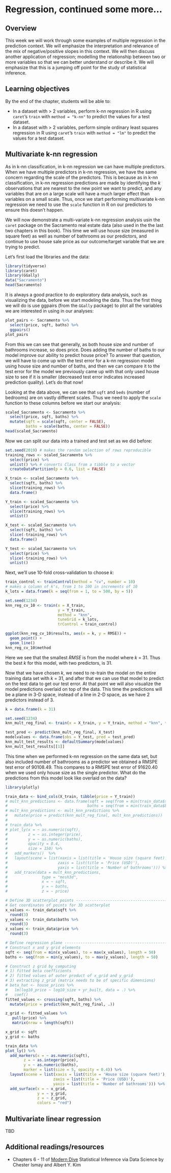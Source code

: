 # Regression, continued some more... {#regression3}

## Overview 
This week we will work through some examples of multiple regression in the prediction context. We will emphasize the interpretation and relevance of the mix of negative/positive slopes in this context. We will then discuss another application of regression; modelling the relationship between two or more variables so that we can better understand or describe it. We will emphasize that this is a jumping off point for the study of statistical inference.

## Learning objectives 
By the end of the chapter, students will be able to:

* In a dataset with > 2 variables, perform k-nn regression in R using `caret`'s `train` with `method = "k-nn"` to predict the values for a test dataset.
* In a dataset with > 2 variables, perform simple ordinary least squares regression in R using `caret`'s `train` with `method = "lm"` to predict the values for a test dataset.


## Multivariate k-nn regression

As in k-nn classification, in k-nn regression we can have multiple predictors. When we have multiple predictors in k-nn regression, we have the same concern regarding the scale of the predictors. This is because as in k-nn classification, in k-nn regression predictions are made by identifying the $k$ observations that are nearest to the new point we want to predict, and any variables that are on a large scale will have a much larger effect than variables on a small scale. Thus, once we start performing multivariate k-nn regression we need to use the `scale` function in R on our predictors to ensure this doesn't happen.

We will now demonstrate a multi-variate k-nn regression analysis usin the `caret` package on the Sacramento real estate data (also used in the the last two chapters in this book). This time we will use house size (measured in square feet) as well as number of bathrooms as our predictors, and continue to use house sale price as our outcome/target variable that we are trying to predict.

Let's first load the libraries and the data:
```r
library(tidyverse)
library(caret)
library(GGally)
data("Sacramento")
head(Sacramento)
```

It is always a good practice to do exploratory data analysis, such as visualizing the data, before we start modeling the data. Thus the first thing we will do is use ggpairs (from the `GGally` package) to plot all the variables we are interested in using in our analyses:

```r
plot_pairs <- Sacramento %>% 
  select(price, sqft, baths) %>% 
  ggpairs()
plot_pairs
```

From this we can see that generally, as both house size and number of bathrooms increase, so does price. Does adding the number of baths to our model improve our ability to predict house price? To answer that question, we will have to come up with the test error for a k-nn regression model using house size and number of baths, and then we can compare it to the test error for the model we previously came up with that only used house size to see if it is smaller (decreased test error indicates increased prediction quality). Let's do that now!

Looking at the data above, we can see that `sqft` and `beds` (number of bedrooms) are on vastly different scales. Thus we need to apply the `scale` function to these columns before we start our analysis:

```r
scaled_Sacramento <- Sacramento %>% 
  select(price, sqft, baths) %>% 
  mutate(sqft = scale(sqft, center = FALSE),
         baths = scale(baths, center = FALSE))
head(scaled_Sacramento)
```

Now we can split our data into a trained and test set as we did before:

```r
set.seed(2019) # makes the random selection of rows reproducible
training_rows <- scaled_Sacramento %>% 
  select(price) %>% 
  unlist() %>% # converts Class from a tibble to a vector
  createDataPartition(p = 0.6, list = FALSE)

X_train <- scaled_Sacramento %>% 
  select(sqft, baths) %>% 
  slice(training_rows) %>% 
  data.frame()

Y_train <- scaled_Sacramento %>% 
  select(price) %>% 
  slice(training_rows) %>% 
  unlist()

X_test <- scaled_Sacramento %>% 
  select(sqft, baths) %>% 
  slice(-training_rows) %>% 
  data.frame()

Y_test <- scaled_Sacramento %>% 
  select(price) %>% 
  slice(-training_rows) %>% 
  unlist()
```

Next, we'll use 10-fold cross-validation to choose $k$:
```r
train_control <- trainControl(method = "cv", number = 10)
# makes a column of k's, from 1 to 100 in increments of 10
k_lots = data.frame(k = seq(from = 1, to = 500, by = 5)) 

set.seed(1234)
knn_reg_cv_10 <- train(x = X_train, 
                       y = Y_train, 
                       method = "knn", 
                       tuneGrid = k_lots, 
                       trControl = train_control) 

ggplot(knn_reg_cv_10$results, aes(x = k, y = RMSE)) +
  geom_point() +
  geom_line()
knn_reg_cv_10$method
```
Here we see that the smallest $RMSE$ is from the model where $k$ = 31. Thus the best $k$ for this model, with two predictors, is 31. 

Now that we have chosen $k$, we need to re-train the model on the entire training data set with $k$ = 31, and after that we can use that model to predict on the test data to get our test error. At that point we will also visualize the model predictions overlaid on top of the data. This time the predictions will be a plane in 3-D space, instead of a line in 2-D space, as we have 2 predictors instead of 3. 

```r
k = data.frame(k = 31)

set.seed(1234)
knn_mult_reg_final <- train(x = X_train, y = Y_train, method = "knn", tuneGrid = k)

test_pred <- predict(knn_mult_reg_final, X_test)
modelvalues <- data.frame(obs = Y_test, pred = test_pred)
knn_mult_test_results <- defaultSummary(modelvalues)
knn_mult_test_results[[1]]
```

This time when we performed k-nn regression on the same data set, but also included number of bathrooms as a predictor we obtained a RMSPE test error of 90108.49. This compares to a RMSPE test error of 91620.40 when we used only house size as the single predictor. What do the predictions from this model look like overlaid on the data?

```r
library(plotly)

train_data <- bind_cols(X_train, tibble(price = Y_train))
# mult_knn_predictions <- data.frame(sqft = seq(from = min(train_data$sqft), to = max(train_data$sqft), length = 2000),
#                                   baths = seq(from = min(train_data$baths), to = max(train_data$baths), length = 2000 ))
# mult_knn_predictions <- mult_knn_predictions %>% 
#   mutate(price = predict(knn_mult_reg_final, mult_knn_predictions))
#   
# train_data %>% 
# plot_ly(x = ~ as.numeric(sqft), 
#         z = ~ as.integer(price), 
#         y = ~ as.numeric(baths),
#         opacity = 0.4,
#         size = 150) %>% 
#   add_markers()  %>%
#   layout(scene = list(xaxis = list(title = 'House size (square feet)'), 
#                      zaxis = list(title = 'Price (USD)'),
#                      yaxis = list(title = 'Number of bathrooms'))) %>% 
#   add_trace(data = mult_knn_predictions,
#               type = "mesh3d",
#               x = ~ sqft, 
#               y = ~ baths, 
#               z = ~ price)

# Define 3D scatterplot points --------------------------------------------
# Get coordinates of points for 3D scatterplot
x_values <- train_data$sqft %>% 
  round(3)
y_values <- train_data$baths %>% 
  round(3)
z_values <- train_data$price %>% 
  round(3)

# Define regression plane -------------------------------------------------
# Construct x and y grid elements
sqft <- seq(from = min(x_values), to = max(x_values), length = 50)
baths <- seq(from = min(y_values), to = max(y_values), length = 50)

# Construct z grid by computing
# 1) fitted beta coefficients
# 2) fitted values of outer product of x_grid and y_grid
# 3) extracting z_grid (matrix needs to be of specific dimensions)
# beta_hat <- house_prices %>% 
#   lm(log10_price ~ log10_size + yr_built, data = .) %>% 
#   coef()
fitted_values <- crossing(sqft, baths) %>% 
  mutate(price = predict(knn_mult_reg_final, .))

z_grid <- fitted_values %>% 
   pull(price) %>%
   matrix(nrow = length(sqft))

x_grid <- sqft
y_grid <- baths

train_data %>% 
plot_ly() %>% 
  add_markers(x = ~ as.numeric(sqft), 
        z = ~ as.integer(price), 
        y = ~ as.numeric(baths),
        marker = list(size = 5, opacity = 0.4)) %>% 
  layout(scene = list(xaxis = list(title = 'House size (square feet)'), 
                     zaxis = list(title = 'Price (USD)'),
                     yaxis = list(title = 'Number of bathrooms'))) %>% 
  add_surface(x = ~ x_grid, 
              y = ~ y_grid, 
              z = ~ z_grid,
              colors = "red")
```

## Multivariate linear regression

TBD

## Additional readings/resources
- Chapters 6 - 11 of [Modern Dive](https://moderndive.com/) Statistical Inference via Data Science by Chester Ismay and Albert Y. Kim




